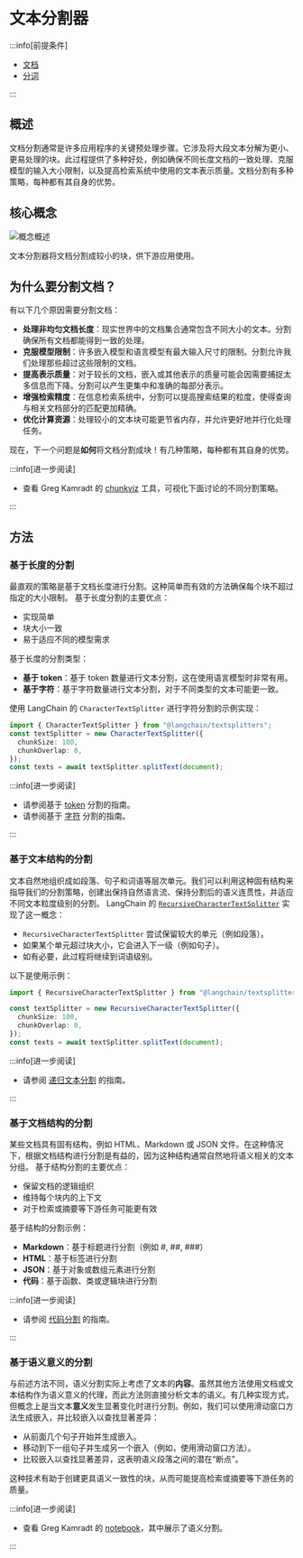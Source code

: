 # 文本分割器

<span data-heading-keywords="文本分割器,文本分割"></span>

:::info[前提条件]

- [文档](/docs/concepts/retrievers/#interface)
- [分词](/docs/concepts/tokens)

:::

## 概述

文档分割通常是许多应用程序的关键预处理步骤。它涉及将大段文本分解为更小、更易处理的块。此过程提供了多种好处，例如确保不同长度文档的一致处理、克服模型的输入大小限制，以及提高检索系统中使用的文本表示质量。文档分割有多种策略，每种都有其自身的优势。

## 核心概念

![概念概述](/img/text_splitters.png)

文本分割器将文档分割成较小的块，供下游应用使用。

## 为什么要分割文档？

有以下几个原因需要分割文档：

- **处理非均匀文档长度**：现实世界中的文档集合通常包含不同大小的文本。分割确保所有文档都能得到一致的处理。
- **克服模型限制**：许多嵌入模型和语言模型有最大输入尺寸的限制。分割允许我们处理那些超过这些限制的文档。
- **提高表示质量**：对于较长的文档，嵌入或其他表示的质量可能会因需要捕捉太多信息而下降。分割可以产生更集中和准确的每部分表示。
- **增强检索精度**：在信息检索系统中，分割可以提高搜索结果的粒度，使得查询与相关文档部分的匹配更加精确。
- **优化计算资源**：处理较小的文本块可能更节省内存，并允许更好地并行化处理任务。

现在，下一个问题是**如何**将文档分割成块！有几种策略，每种都有其自身的优势。

:::info[进一步阅读]

- 查看 Greg Kamradt 的 [chunkviz](https://chunkviz.up.railway.app/) 工具，可视化下面讨论的不同分割策略。

:::

## 方法

### 基于长度的分割

最直观的策略是基于文档长度进行分割。这种简单而有效的方法确保每个块不超过指定的大小限制。
基于长度分割的主要优点：

- 实现简单
- 块大小一致
- 易于适应不同的模型需求

基于长度的分割类型：

- **基于 token**：基于 token 数量进行文本分割，这在使用语言模型时非常有用。
- **基于字符**：基于字符数量进行文本分割，对于不同类型的文本可能更一致。

使用 LangChain 的 `CharacterTextSplitter` 进行字符分割的示例实现：

```typescript
import { CharacterTextSplitter } from "@langchain/textsplitters";
const textSplitter = new CharacterTextSplitter({
  chunkSize: 100,
  chunkOverlap: 0,
});
const texts = await textSplitter.splitText(document);
```

:::info[进一步阅读]

- 请参阅基于 [token](/docs/how_to/split_by_token/) 分割的指南。
- 请参阅基于 [字符](/docs/how_to/character_text_splitter/) 分割的指南。

:::

### 基于文本结构的分割

文本自然地组织成如段落、句子和词语等层次单元。我们可以利用这种固有结构来指导我们的分割策略，创建出保持自然语言流、保持分割后的语义连贯性，并适应不同文本粒度级别的分割。
LangChain 的 [`RecursiveCharacterTextSplitter`](/docs/how_to/recursive_text_splitter/) 实现了这一概念：

- `RecursiveCharacterTextSplitter` 尝试保留较大的单元（例如段落）。
- 如果某个单元超过块大小，它会进入下一级（例如句子）。
- 如有必要，此过程将继续到词语级别。

以下是使用示例：

```typescript
import { RecursiveCharacterTextSplitter } from "@langchain/textsplitters";

const textSplitter = new RecursiveCharacterTextSplitter({
  chunkSize: 100,
  chunkOverlap: 0,
});
const texts = await textSplitter.splitText(document);
```

:::info[进一步阅读]

- 请参阅 [递归文本分割](/docs/how_to/recursive_text_splitter/) 的指南。

:::

### 基于文档结构的分割

某些文档具有固有结构，例如 HTML、Markdown 或 JSON 文件。在这种情况下，根据文档结构进行分割是有益的，因为这种结构通常自然地将语义相关的文本分组。
基于结构分割的主要优点：

- 保留文档的逻辑组织
- 维持每个块内的上下文
- 对于检索或摘要等下游任务可能更有效

基于结构的分割示例：

- **Markdown**：基于标题进行分割（例如 #, ##, ###）
- **HTML**：基于标签进行分割
- **JSON**：基于对象或数组元素进行分割
- **代码**：基于函数、类或逻辑块进行分割

:::info[进一步阅读]

- 请参阅 [代码分割](/docs/how_to/code_splitter/) 的指南。

:::

### 基于语义意义的分割

与前述方法不同，语义分割实际上考虑了文本的**内容**。虽然其他方法使用文档或文本结构作为语义意义的代理，而此方法则直接分析文本的语义。有几种实现方式，但概念上是当文本**意义**发生显著变化时进行分割。例如，我们可以使用滑动窗口方法生成嵌入，并比较嵌入以查找显著差异：

- 从前面几个句子开始并生成嵌入。
- 移动到下一组句子并生成另一个嵌入（例如，使用滑动窗口方法）。
- 比较嵌入以查找显著差异，这表明语义段落之间的潜在“断点”。

这种技术有助于创建更具语义一致性的块，从而可能提高检索或摘要等下游任务的质量。

:::info[进一步阅读]

- 查看 Greg Kamradt 的 [notebook](https://github.com/FullStackRetrieval-com/RetrievalTutorials/blob/main/tutorials/LevelsOfTextSplitting/5_Levels_Of_Text_Splitting.ipynb)，其中展示了语义分割。

:::